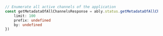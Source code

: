 ```typescript index.ts
// Enumerate all active channels of the application
const getMetadataOfAllChannelsResponse = ably.status.getMetadataOfAllChannels({
    limit: 100
    prefix: undefined
    by: undefined
})
```